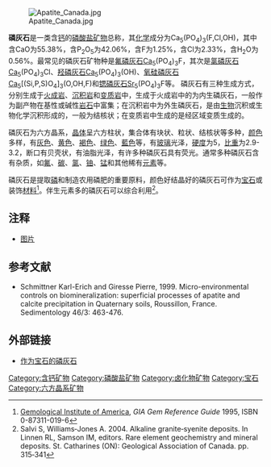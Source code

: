[[File:Apatite_Canada.jpg|right]]

'''磷灰石'''是一类含[[钙|钙]]的[[磷酸盐|磷酸盐]][[矿物|矿物]]总称，其[[化学|化学]]成分为Ca<sub>5</sub>(PO<sub>4</sub>)<sub>3</sub>(F,Cl,OH)，其中含CaO为55.38%，含P<sub>2</sub>O<sub>5</sub>为42.06%，含F为1.25%，含Cl为2.33%，含H<sub>2</sub>O为0.56%。最常见的磷灰石矿物种是[[氟磷灰石|氟磷灰石]]Ca<sub>5</sub>(PO<sub>4</sub>)<sub>3</sub>F，其次是[[氯磷灰石|氯磷灰石]]Ca<sub>5</sub>(PO<sub>4</sub>)<sub>3</sub>Cl、[[羟磷灰石|羟磷灰石]]Ca<sub>5</sub>(PO<sub>4</sub>)<sub>3</sub>(OH)、[[氧硅磷灰石|氧硅磷灰石]]Ca<sub>5</sub>[(Si,P,S)O<sub>4</sub>]<sub>3</sub>(O,OH,F)和[[锶磷灰石|锶磷灰石]]Sr<sub>5</sub>(PO<sub>4</sub>)<sub>3</sub>F等。
磷灰石有三种生成方式，分别生成于[[火成岩|火成岩]]、[[沉积岩|沉积岩]]和[[变质岩|变质岩]]中，生成于火成岩中的为内生磷灰石，一般作为副产物在基性或碱性[[岩石|岩石]]中富集；在沉积岩中为外生磷灰石，是由[[生物|生物]]沉积或生物化学沉积形成的，一般为结核状；在变质岩中生成的是经区域变质生成的。

磷灰石为六方晶系，[[晶体|晶体]]呈六方柱状，集合体有块状、粒状、结核状等多种，[[颜色|颜色]]多样，有[[灰色|灰色]]、[[黄色|黄色]]、[[褐色|褐色]]、[[绿色|绿色]]、[[藍色|藍色]]等，有[[玻璃|玻璃]]光泽，[[硬度|硬度]]为5，[[比重|比重]]为2.9-3.2，断口有贝壳状，有油脂光泽，有许多种磷灰石具有荧光。通常多种磷灰石含有杂质，如[[氟|氟]]、[[碳|碳]]、[[氯|氯]]、[[铀|铀]]、[[锰|锰]]和其他稀有[[元素|元素]]等。

磷灰石是提取[[磷|磷]]和制造农用磷肥的重要原料，颜色好结晶好的磷灰石可作为[[宝石|宝石]]或装饰[[材料|材料]]<ref>[[Gemological_Institute_of_America|Gemological Institute of America]], ''GIA Gem Reference Guide'' 1995, ISBN 0-87311-019-6</ref>。伴生元素多的磷灰石可以综合利用<ref>Salvi S, Williams‐Jones A. 2004. Alkaline granite‐syenite deposits. In Linnen RL, Samson IM, editors. Rare element geochemistry and mineral deposits. St. Catharines (ON): Geological Association of Canada. pp. 315‐341</ref>。

== 注释 ==
<references/>
* [https://web.archive.org/web/20081221222312/http://mineral.galleries.com/minerals/phosphat/apatite/apatite.htm 图片]

== 参考文献 ==
* Schmittner Karl-Erich and Giresse Pierre, 1999. Micro-environmental controls on biomineralization: superficial processes of apatite and calcite precipitation in Quaternary soils, Roussillon, France. Sedimentology 46/3: 463-476.

== 外部链接 ==
* [https://web.archive.org/web/20080303174951/http://www.zhubaohe.com/wiki/6492/%E7%A3%B7%E7%81%B0%E7%9F%B3.html 作为宝石的磷灰石]

{{摩氏硬度}}

{{Authority control}}
[[Category:含钙矿物|Category:含钙矿物]]
[[Category:磷酸盐矿物|Category:磷酸盐矿物]]
[[Category:卤化物矿物|Category:卤化物矿物]]
[[Category:宝石|Category:宝石]]
[[Category:六方晶系矿物|Category:六方晶系矿物]]